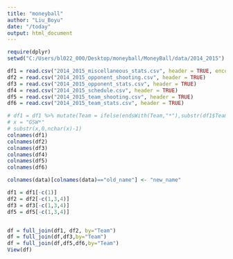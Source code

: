 ```yaml
---
title: "moneyball"
author: "Liu_Boyu"
date: "/today"
output: html_document
---
```



```r
require(dplyr)
setwd("C:/Users/bl022_000/Desktop/moneyball/MoneyBall/data/2014_2015")

df1 = read.csv("2014_2015_miscellaneous_stats.csv", header = TRUE, encoding="ascii")
df2 = read.csv("2014_2015_opponent_shooting.csv", header = TRUE)
df3 = read.csv("2014_2015_opponent_stats.csv", header = TRUE)
df4 = read.csv("2014_2015_schedule.csv", header = TRUE)
df5 = read.csv("2014_2015_team_shooting.csv", header = TRUE)
df6 = read.csv("2014_2015_team_stats.csv", header = TRUE)
```

```r

# df1 = df1 %>% mutate(Team = ifelse(endsWith(Team,"*"),substr(df1$Team,0,nchar(df1$Team)-1),df1$Team))
# x = "GSW*"
# substr(x,0,nchar(x)-1)
colnames(df1)
colnames(df2)
colnames(df3)
colnames(df4)
colnames(df5)
colnames(df6)

colnames(data)[colnames(data)=="old_name"] <- "new_name"

df1 = df1[-c(1)]
df2 = df2[-c(1,3,4)]
df3 = df3[-c(1,3,4)]
df5 = df5[-c(1,3,4)]


df = full_join(df1, df2, by="Team")
df = full_join(df,df3,by="Team")
df = full_join(df,df5,df6,by="Team")
View(df)



```

